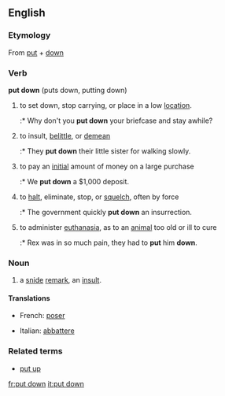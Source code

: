 {{see|put-down}}

==English==

===Etymology===
From [[put]] + [[down]]

===Verb===
'''put down''' (puts down, putting down)

# to set down, stop carrying, or place in a low [[location]].
#:* Why don't you '''put down''' your briefcase and stay awhile?
# {{idiom}} to insult, [[belittle]], or [[demean]]
#:* They '''put down''' their little sister for walking slowly.
# to pay an [[initial]] amount of money on a large purchase
#:* We '''put down''' a $1,000 deposit.
# to [[halt]], eliminate, stop, or [[squelch]], often by force
#:* The government quickly '''put down''' an insurrection.
# {{euphemism}} to administer [[euthanasia]], as to an [[animal]] too old or ill to cure
#:* Rex was in so much pain, they had to '''put''' him '''down'''.

===Noun===

# a [[snide]] [[remark]], an [[insult]].
====Translations====

{{trans-top|set down, stop carrying}}
*French: [[poser]]
{{trans-mid}}
{{trans-bottom}}

{{trans-top|administer euthanasia to an animal}}
*Italian: [[abbattere]]
{{trans-mid}}
{{trans-bottom}}

===Related terms===
*[[put up]]

[[fr:put down]]
[[it:put down]]
